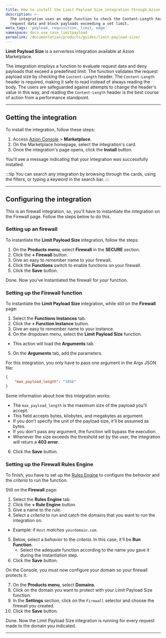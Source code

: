 ```yaml
---
title: How to install the Limit Payload Size integration through Azion Marketplace
description: >-
  The integration uses an edge function to check the Content-Length header of
  request data and block payloads exceeding a set limit.
meta_tags: 'payload, requisition, limit, edge'
namespace: docs_use_case_limitpayload
permalink: /documentation/products/guides/limit-payload-size/
---
```




**Limit Payload Size** is a *serverless* integration available at Azion Marketplace.

The integration employs a function to evaluate request data and deny payloads that exceed a predefined limit. The function validates the request payload size by checking the `Content-Length` header. The `Content-Length` header is required, making it safe to read instead of always reading the body. The users are safeguarded against attempts to change the header's value in this way, and reading the `Content-Length` header is the best course of action from a performance standpoint.

---

## Getting the integration

To install the integration, follow these steps:

1. Access [Azion Console](/en/documentation/products/guides/how-to-access-azion-console/) > **Marketplace**.
2. On the Marketplace homepage, select the integration's card.
3. Once the integration's page opens, click the **Install** button.

You'll see a message indicating that your integration was successfully installed.

:::tip
You can search any integration by browsing through the cards, using the filters, or typing a keyword in the search bar.
:::

---

## Configuring the integration

This is an firewall integration, so, you'll have to instantiate the integration on the Firewall page. Follow the steps below to do this.

### Setting up an firewall

To instantiate the **Limit Payload Size** integration, follow the steps:

1. On the **Products menu**, select **Firewall** in the **SECURE** section.
2. Click the **+ Firewall** button.
3. Give an easy to remember name to your firewall.
4. Click the **Functions** switch to enable functions on your firewall.
5. Click the **Save** button.

Done. Now you've instantiated the firewall for your function.

### Setting up the Firewall function

To instantiate the **Limit Payload Size** integration, while still on the **Firewall** page:

1. Select the **Functions Instances** tab.
2. Click the **+ Function Instance** button.
3. Give an easy to remember name to your instance.
4. On the dropdown menu, select the **Limit Payload Size** function.
  - This action will load the **Arguments** tab.
5. On the **Arguments** tab, add the parameters.

For this integration, you only have to pass one argument in the Args JSON file:

```json
{
    "max_payload_length": "10kb"
}
```

Some information about how this integration works:

- The `max_payload_length` is the maximum size of the payload you'll accept. 
- This field accepts bytes, kilobytes, and megabytes as argument. 
- If you don't specify the unit of the payload size, it'll be assumed as bytes. 
- If you don't pass any argument, the function will bypass the execution. 
- Whenever the size exceeds the threshold set by the user, the integration will return a **403 error**.

6. Click the **Save** button.

### Setting up the Firewall Rules Engine

To finish, you have to set up the [Rules Engine](/en/documentation/products/secure/edge-firewall/rules-engine/) to configure the *behavior* and the *criteria* to run the function.

Still on the **Firewall** page:

1. Select the **Rules Engine** tab.
2. Click the **+ Rule Engine** button.
3. Give a name to the rule.
4. Select a *criteria* to run and catch the domains that you want to run the integration on.
  - Example: if `Host` *matches* `yourdomain.com`.
5. Below, select a *behavior* to the *criteria*. In this case, it'll be **Run Function**. 
    - Select the adequate function according to the name you gave it during the instantiation step.
6. Click the **Save** button.

On the Console, you must now configure your domain so your firewall protects it.

7. On the **Products menu**, select **Domains**.
8. Click on the domain you want to protect with your Limit Payload Size function.
9. In the **Settings** section, click on the `Firewall` selector and choose the firewall you created.
10. Click the **Save** button.

Done. Now the Limit Payload Size integration is running for every request made to the domain you indicated.

---
